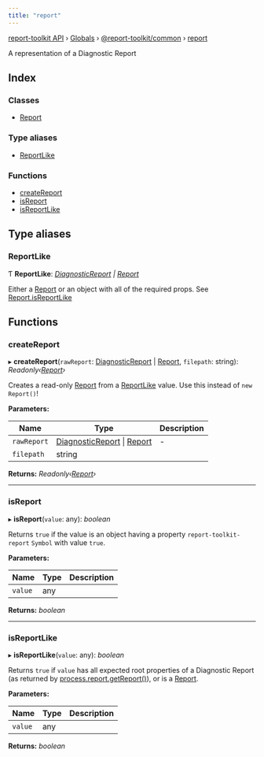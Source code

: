 ```yaml
---
title: "report"
---
```


[report-toolkit API](../home.mdx) › [Globals](../home.mdx) › [@report-toolkit/common](report_toolkit_common.mdx) › [report](report_toolkit_common.report.mdx)

A representation of a Diagnostic Report

## Index

### Classes

- [Report](../classes/report_toolkit_common.report.report)

### Type aliases

- [ReportLike](report_toolkit_common.report#reportlike)

### Functions

- [createReport](report_toolkit_common.report#createreport)
- [isReport](report_toolkit_common.report#isreport)
- [isReportLike](report_toolkit_common.report#isreportlike)

## Type aliases

### ReportLike

Ƭ **ReportLike**: *[DiagnosticReport](../interfaces/common_diagnostic_report_d_.diagnosticreport) | [Report](../classes/report_toolkit_common.report.report)*

Either a [Report](../classes/report_toolkit_common.report.report.mdx) or an object with all of the required props.  See [Report.isReportLike](../classes/report_toolkit_common.report.report#static-isreportlike)

## Functions

### createReport

▸ **createReport**(`rawReport`: [DiagnosticReport](../interfaces/common_diagnostic_report_d_.diagnosticreport) | [Report](../classes/report_toolkit_common.report.report), `filepath`: string): *Readonly‹[Report](../classes/report_toolkit_common.report.report)›*

Creates a read-only [Report](../classes/report_toolkit_common.report.report.mdx) from a [ReportLike](report_toolkit_common.report#reportlike) value.
Use this instead of `new Report()`!

**Parameters:**

Name | Type | Description |
------ | ------ | ------ |
`rawReport` | [DiagnosticReport](../interfaces/common_diagnostic_report_d_.diagnosticreport) &#124; [Report](../classes/report_toolkit_common.report.report) | - |
`filepath` | string |   |

**Returns:** *Readonly‹[Report](../classes/report_toolkit_common.report.report)›*

___

### isReport

▸ **isReport**(`value`: any): *boolean*

Returns `true` if the value is an object having a property `report-toolkit-report` `Symbol` with value `true`.

**Parameters:**

Name | Type | Description |
------ | ------ | ------ |
`value` | any |   |

**Returns:** *boolean*

___

### isReportLike

▸ **isReportLike**(`value`: any): *boolean*

Returns `true` if `value` has all expected root properties of a Diagnostic Report (as returned by [process.report.getReport()](https://nodejs.org/api/process.html#process_process_report_getreport_err)), or is a [Report](../classes/report_toolkit_common.report.report.mdx).

**Parameters:**

Name | Type | Description |
------ | ------ | ------ |
`value` | any |   |

**Returns:** *boolean*

